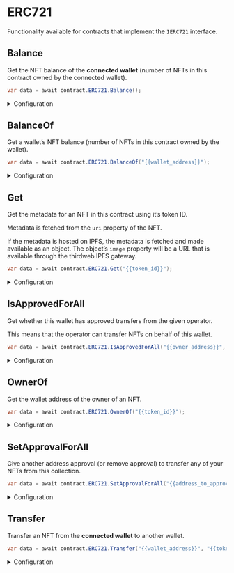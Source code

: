 # ERC721

Functionality available for contracts that implement the `IERC721` interface.

## Balance

Get the NFT balance of the **connected wallet** (number of NFTs in this contract owned by the connected wallet).

```csharp
var data = await contract.ERC721.Balance();
```

<details>
  <summary>Configuration</summary>
  <div>

### Return Value

Returns a `string` representing the number of NFTs owned by the connected wallet.

```csharp
string;
```

</div>
</details>

## BalanceOf

Get a wallet&rsquo;s NFT balance (number of NFTs in this contract owned by the wallet).

```csharp
var data = await contract.ERC721.BalanceOf("{{wallet_address}}");
```

<details>
  <summary>Configuration</summary>
  <div>

#### walletAddress

The wallet address to check the balance for.

Must be a `string`.

### Return Value

Returns a `string` representing the number of NFTs owned by the wallet.

```csharp
string;
```

</div>
</details>

## Get

Get the metadata for an NFT in this contract using it&rsquo;s token ID.

Metadata is fetched from the `uri` property of the NFT.

If the metadata is hosted on IPFS, the metadata is fetched and made available as an object.
The object&rsquo;s `image` property will be a URL that is available through the thirdweb IPFS gateway.

```csharp
var data = await contract.ERC721.Get("{{token_id}}");
```

<details>
  <summary>Configuration</summary>
  <div>

#### tokenId

The token ID of the NFT to get the metadata for.

Must be a `string`

### Return Value

Returns an `NFT` struct containing the NFT metadata.

```csharp
{
  {
    string id;
    string uri;
    string description;
    string image;
    string name;
    string external_url;
    object attributes;
  }
  string owner;
  string type;
  int supply;
  int quantityOwned; // only for ERC1155
}
```

</div>
</details>

## IsApprovedForAll

Get whether this wallet has approved transfers from the given operator.

This means that the operator can transfer NFTs on behalf of this wallet.

```csharp
var data = await contract.ERC721.IsApprovedForAll("{{owner_address}}", "{{operator_address}}");
```

<details>
  <summary>Configuration</summary>
  <div>

#### owner

The wallet address that owns the NFT.

Must be a `string`.

#### operator

The wallet address of the operator to check (i.e. the wallet that does/does not have approval).

Must be a `string`.

</div>
</details>

## OwnerOf

Get the wallet address of the owner of an NFT.

```csharp
var data = await contract.ERC721.OwnerOf("{{token_id}}");
```

<details>
  <summary>Configuration</summary>
  <div>

#### tokenId

The token ID of the NFT to get the owner of.

Must be a `string`.

### Return Value

Returns a `string` representing the wallet address of the owner of the NFT.

```csharp
string;
```

</div>
</details>

## SetApprovalForAll

Give another address approval (or remove approval) to transfer any of your NFTs from this collection.

```csharp
var data = await contract.ERC721.SetApprovalForAll("{{address_to_approve}}", true);
```

<details>
  <summary>Configuration</summary>
  <div>

#### operator

The wallet address to approve.

Must be a `string`.

#### approved

Whether to approve (true) or remove approval (false).

Must be a `boolean`.

</div>
</details>

## Transfer

Transfer an NFT from the **connected wallet** to another wallet.

```csharp
var data = await contract.ERC721.Transfer("{{wallet_address}}", "{{token_id}}");
```

<details>
  <summary>Configuration</summary>
  <div>

#### walletAddress

The wallet address to transfer the NFT to.

Must be a `string`.

#### tokenId

The token ID of the NFT to transfer.

Must be a `string`.

</div>
</details>
